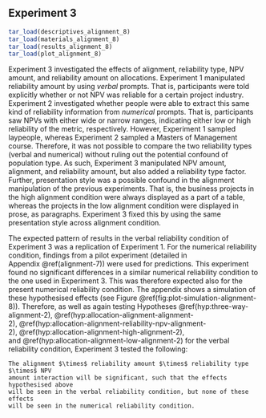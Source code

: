 ## Experiment 3 {#alignment-8}

```r
tar_load(descriptives_alignment_8)
tar_load(materials_alignment_8)
tar_load(results_alignment_8)
tar_load(plot_alignment_8)
```

Experiment 3 investigated the effects of alignment, reliability type, NPV
amount, and reliability amount on allocations. Experiment 1 manipulated
reliability amount by using *verbal* prompts. That is, participants were told
explicitly whether or not NPV was reliable for a certain project industry.
Experiment 2 investigated whether people were able to extract this same kind of
reliability information from *numerical* prompts. That is, participants saw NPVs
with either wide or narrow ranges, indicating either low or high reliability of
the metric, respectively. However, Experiment 1 sampled laypeople, whereas
Experiment 2 sampled a Masters of Management course. Therefore, it was not
possible to compare the two reliability types (verbal and numerical) without
ruling out the potential confound of population type. As such, Experiment 3
manipulated NPV amount, alignment, and reliability amount, but also added a
reliability type factor. Further, presentation style was a possible confound in
the alignment manipulation of the previous experiments. That is, the business
projects in the high alignment condition were always displayed as a part of a
table, whereas the projects in the low alignment condition were displayed in
prose, as paragraphs. Experiment 3 fixed this by using the same presentation
style across alignment condition.

The expected pattern of results in the verbal reliability condition of
Experiment 3 was a replication of Experiment 1. For the numerical reliability
condition, findings from a pilot experiment (detailed in
Appendix \@ref(alignment-7)) were used for predictions. This experiment found no
significant differences in a similar numerical reliability condition to the one
used in Experiment 3. This was therefore expected also for the present numerical
reliability condition. The appendix shows a simulation of these hypothesised
effects (see Figure \@ref(fig:plot-simulation-alignment-8)). Therefore, as well
as again testing
Hypotheses \@ref(hyp:three-way-alignment-2), \@ref(hyp:allocation-alignment-alignment-2), \@ref(hyp:allocation-alignment-reliability-npv-alignment-2), \@ref(hyp:allocation-alignment-high-alignment-2),
and \@ref(hyp:allocation-alignment-low-alignment-2) for the verbal reliability
condition, Experiment 3 tested the following:

```hypothesis
The alignment $\times$ reliability amount $\times$ reliability type $\times$ NPV
amount interaction will be significant, such that the effects hypothesised above
will be seen in the verbal reliability condition, but none of these effects
will be seen in the numerical reliability condition.
```

